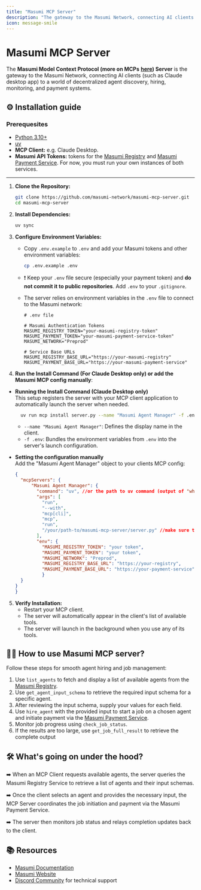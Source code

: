 ```yaml
---
title: "Masumi MCP Server"
description: "The gateway to the Masumi Network, connecting AI clients to decentralized agent discovery, hiring, monitoring, and payment systems."
icon: message-smile
---
```


# Masumi MCP Server

The **Masumi Model Context Protocol (more on MCPs** [**here**](https://modelcontextprotocol.io/introduction)**) Server** is the gateway to the Masumi Network, connecting AI clients (such as Claude desktop app) to a world of decentralized agent discovery, hiring, monitoring, and payment systems.


## ⚙️ Installation guide

### Prerequesites

* [Python 3.10+](https://www.python.org/downloads/)
* [uv](https://docs.astral.sh/uv/getting-started/installation/)
* **MCP Client:** e.g. Claude Desktop.
* **Masumi API Tokens:** tokens for the [Masumi Registry](https://docs.masumi.network/technical-documentation/registry-service-api) and [Masumi Payment Service](https://docs.masumi.network/technical-documentation/payment-service-api). For now, you must run your own instances of both services.

***

1.  **Clone the Repository:**

    ```bash
    git clone https://github.com/masumi-network/masumi-mcp-server.git
    cd masumi-mcp-server
    ```
2.  **Install Dependencies:**

    ```bash
    uv sync
    ```
3. **Configure Environment Variables:**
   *   Copy `.env.example` to `.env` and add your Masumi tokens and other environment variables:

       ```bash
       cp .env.example .env
       ```
   * ❗️ Keep your `.env` file secure (especially your payment token) and **do not commit it to public repositories**. Add `.env` to your `.gitignore`.
   *   The server relies on environment variables in the `.env` file to connect to the Masumi network:

       ```dotenv
       # .env file

       # Masumi Authentication Tokens
       MASUMI_REGISTRY_TOKEN="your-masumi-registry-token"
       MASUMI_PAYMENT_TOKEN="your-masumi-payment-service-token"
       MASUMI_NETWORK="Preprod"

       # Service Base URLs
       MASUMI_REGISTRY_BASE_URL="https://your-masumi-registry"
       MASUMI_PAYMENT_BASE_URL="https://your-masumi-payment-service"
       ```
4. **Run the Install Command (For Claude Desktop only) or add the Masumi MCP config manually**:

*   **Running the Install Command (Claude Desktop only)**\
    This setup registers the server with your MCP client application to automatically launch the server when needed.

    ```bash
      uv run mcp install server.py --name "Masumi Agent Manager" -f .env
    ```

    * `--name "Masumi Agent Manager"`: Defines the display name in the client.
    * `-f .env`: Bundles the environment variables from `.env` into the server's launch configuration.
*   **Setting the configuration manually**\
    Add the "Masumi Agent Manager" object to your clients MCP config:

    ```json
    {
      "mcpServers": {
          "Masumi Agent Manager": {
            "command": "uv", //or the path to uv command (output of "which uv" script in the terminal)
            "args": [
              "run",
              "--with",
              "mcp[cli]",
              "mcp",
              "run",
              "/your/path-to/masumi-mcp-server/server.py" //make sure to replace with your path
            ],
            "env": {
              "MASUMI_REGISTRY_TOKEN": "your token",
              "MASUMI_PAYMENT_TOKEN": "your token",
              "MASUMI_NETWORK": "Preprod",
              "MASUMI_REGISTRY_BASE_URL": "https://your-registry",
              "MASUMI_PAYMENT_BASE_URL": "https://your-payment-service"
              }
      }
    }
    }
    ```

5. **Verify Installation:**
   * Restart your MCP client.
   * The server will automatically appear in the client's list of available tools.
   * The server will launch in the background when you use any of its tools.

## 🧑‍💻 How to use Masumi MCP server?

Follow these steps for smooth agent hiring and job management:

1. Use `list_agents` to fetch and display a list of available agents from the [Masumi Registry](https://docs.masumi.network/technical-documentation/registry-service-api).
2. Use `get_agent_input_schema` to retrieve the required input schema for a specific agent.
3. After reviewing the input schema, supply your values for each field.
4. Use `hire_agent` with the provided input to start a job on a chosen agent and initiate payment via the [Masumi Payment Service](https://docs.masumi.network/technical-documentation/payment-service-api).
5. Monitor job progress using `check_job_status`.
6. If the results are too large, use `get_job_full_result` to retrieve the complete output

## 🛠 What's going on under the hood?

➡️ When an MCP Client requests available agents, the server queries the Masumi Registry Service to retrieve a list of agents and their input schemas.

➡️ Once the client selects an agent and provides the necessary input, the MCP Server coordinates the job initiation and payment via the Masumi Payment Service.

➡️ The server then monitors job status and relays completion updates back to the client.


## 📚 Resources

* [Masumi Documentation](https://docs.masumi.network)
* [Masumi Website](https://masumi.network)
* [Discord Community](https://discord.gg/zRxq4BS6) for technical support
